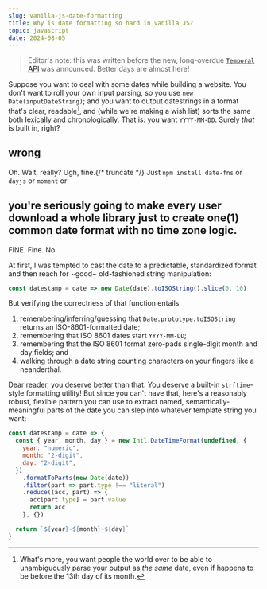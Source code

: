 ```yaml
---
slug: vanilla-js-date-formatting
title: Why is date formatting so hard in vanilla JS?
topic: javascript
date: 2024-08-05
---
```


> Editor's note: this was written before the new, long-overdue [`Temporal`
> API](https://developer.mozilla.org/en-US/docs/Web/JavaScript/Reference/Global_Objects/Temporal)
> was announced. Better days are almost here!

Suppose you want to deal with some dates while building a website. You don't want to roll
your own input parsing, so you use `new Date(inputDateString)`; and you want to output
datestrings in a format that's clear, readable[^1], and (while we're making a wish list)
sorts the same both lexically and chronologically. That is: you want `YYYY-MM-DD`. Surely
_that_ is built in, right?

## wrong

Oh. Wait, really? Ugh, fine.{/* truncate */} Just `npm install date-fns` or `dayjs` or `moment` or

## you're seriously going to make every user download a whole library just to create one(1) common date format with no time zone logic.
FINE. Fine. No.

At first, I was tempted to cast the date to a predictable, standardized format and then reach for ~good~ old-fashioned string manipulation:
```js
const datestamp = date => new Date(date).toISOString().slice(0, 10)
```

But verifying the correctness of that function entails
1) remembering/inferring/guessing that `Date.prototype.toISOString` returns an ISO-8601-formatted date;
1) remembering that ISO 8601 dates start `YYYY-MM-DD`;
1) remembering that the ISO 8601 format zero-pads single-digit month and day fields; and
1) walking through a date string counting characters on your fingers like a neanderthal.

Dear reader, you deserve better than that. You deserve a built-in `strftime`-style formatting utility! But since you can't have that, here's a reasonably robust, flexible pattern you can use to extract named, semantically-meaningful parts of the date you can slep into whatever template string you want:
```js
const datestamp = date => {
  const { year, month, day } = new Intl.DateTimeFormat(undefined, {
    year: "numeric",
    month: "2-digit",
    day: "2-digit",
  })
    .formatToParts(new Date(date))
    .filter(part => part.type !== "literal")
    .reduce((acc, part) => {
      acc[part.type] = part.value
      return acc
    }, {})

  return `${year}-${month}-${day}`
}
```

[^1]: What's more, you want people the world over to be able to unambiguously parse your output as _the same_ date, even if happens to be before the 13th day of its month.
